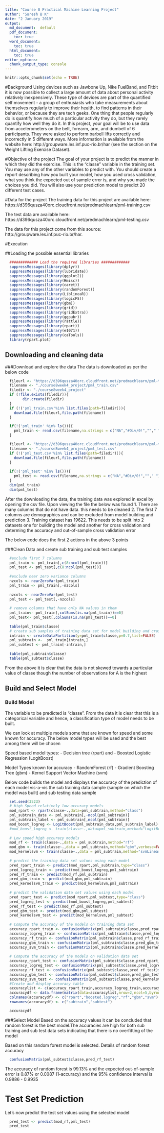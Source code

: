 ```yaml
---
title: "Course 8 Practical Machine Learning Project"
author: "Suresh B K"
date: "2 January 2019"
output:
  md_document:  default
  pdf_document: 
    toc: true
  word_document: 
    toc: true
  html_document: 
    toc: true
editor_options: 
  chunk_output_type: console
---
```


```r
knitr::opts_chunk$set(echo = TRUE)
```

#Background
Using devices such as Jawbone Up, Nike FuelBand, and Fitbit it is now possible to collect a large amount of data about personal activity relatively inexpensively. These type of devices are part of the quantified self movement - a group of enthusiasts who take measurements about themselves regularly to improve their health, to find patterns in their behavior, or because they are tech geeks. One thing that people regularly do is quantify how much of a particular activity they do, but they rarely quantify how well they do it. In this project, your goal will be to use data from accelerometers on the belt, forearm, arm, and dumbell of 6 participants. They were asked to perform barbell lifts correctly and incorrectly in 5 different ways. More information is available from the website here: http://groupware.les.inf.puc-rio.br/har (see the section on the Weight Lifting Exercise Dataset).

#Objective of the project
The goal of your project is to predict the manner in which they did the exercise. This is the "classe" variable in the training set. You may use any of the other variables to predict with. You should create a report describing how you built your model, how you used cross validation, what you think the expected out of sample error is, and why you made the choices you did. You will also use your prediction model to predict 20 different test cases.

#Data for the project
The training data for this project are available here:
https://d396qusza40orc.cloudfront.net/predmachlearn/pml-training.csv

The test data are available here:
https://d396qusza40orc.cloudfront.net/predmachlearn/pml-testing.csv

The data for this project come from this source: http://groupware.les.inf.puc-rio.br/har. 

#Execution

##Loading the possible essential libraries
```r
  ############# Load the required libraries #############
  suppressMessages(library(dplyr))
  suppressMessages(library(lubridate))
  suppressMessages(library(ggplot2))
  suppressMessages(library(Hmisc))
  suppressMessages(library(caret))
  suppressMessages(library(randomForest))
  suppressMessages(library(LiblineaR))
  suppressMessages(library(logicFS))
  suppressMessages(library(gbm))
  suppressMessages(library(grid))
  suppressMessages(library(gridExtra))
  suppressMessages(library(ggpubr))
  suppressMessages(library(rattle))
  suppressMessages(library(rpart))
  suppressMessages(library(e1071))
  suppressMessages(library(caTools))
  library(rpart.plot)
```

## Downloading and cleaning data

###Download and explore the data
The data is downloaded as per the below code

```r
  fileurl <- "https://d396qusza40orc.cloudfront.net/predmachlearn/pml-training.csv"
  filename <- "./course8week4_project/pml_train.csv"
  filedir <- "./course8week4_project"
  if (!file.exists(filedir)){
		dir.create(filedir)
  }
  if (!('pml_train.csv'%in% list.files(path=filedir))){
    download.file(fileurl,file.path(filename))
  }

  if(!('pml_train' %in% ls())){
    pml_train <- read.csv(filename,na.strings = c("NA","#Div/0!",""," "))
  }

  fileurl <- "https://d396qusza40orc.cloudfront.net/predmachlearn/pml-testing.csv"
  filename <- "./course8week4_project/pml_test.csv"
  if (!('pml_test.csv'%in% list.files(path=filedir))){
    download.file(fileurl,file.path(filename))
  }
  
  if(!('pml_test' %in% ls())){
    pml_test <- read.csv(filename,na.strings = c("NA","#Div/0!",""," "))
  }
  dim(pml_train)
  dim(pml_test)
```

After the downloading the data, the training data was explored in excel by opening the csv file. Upon viewing the file the below was found
1. There are many columns that do not have data. this needs to be cleaned
2. The first 7 columns are demographics and can be excluded from model building and prediction
3. Training dataset has 19622. This needs to be split into 2 datasets one for building the model and another for cross validation and determing the accuracy and out-of-sample cross validation error

The below code does the first 2 actions in the above 3 points

###Clean Data and create sub training and sub test samples
```r
  
  #exclude first 7 columns
  pml_train <- pml_train[,c(8:ncol(pml_train))]
  pml_test <- pml_test[,c(8:ncol(pml_test))]
  
  #exclude near zero variance columns
  nzcols <- nearZeroVar(pml_train)
  pml_train <- pml_train[,-nzcols]
  
  nzcols <- nearZeroVar(pml_test)
  pml_test <- pml_test[,-nzcols]
  
  # remove columns that have only NA values in them
  pml_train<- pml_train[,colSums(is.na(pml_train))==0]
  pml_test<- pml_test[,colSums(is.na(pml_test))==0]
  
  table(pml_train$classe)
  # create sub samples of training data set for model building and cross validation
  intrain <- createDataPartition(y=pml_train$classe,p=0.7,list=FALSE)
  pml_subtrain <-  pml_train[intrain,]
  pml_subtest <- pml_train[-intrain,]
  
  table(pml_subtrain$classe)
  table(pml_subtest$classe)
```

From the above it is clear that the data is not skewed towards a particular value of classe though the number of observations for A is the highest


## Build and Select Model

### Build Model
The variable to be predicted is "classe". From the data it is clear that this is a categorical variable and hence, a classification type of model needs to be built.

We can look at multiple models some that are known for speed and some known for accuracy.
The below model types will be used and the best among them will be chosen

Speed based model types:
  - Decision tree (rpart) and 
  - Boosted Logistic Regression (LogitBoost)
  
Model Types known for accuracy
  - RandomForest (rf)
  - Gradient Boosting Tree (gbm)
  - Kernel Support Vector Machine (svm)

Below code builds the model and displays the accuracy of the prediction of each model vis-a-vis the sub training data sample (sample on which the model was built) and sub testing data sample

```r
  set.seed(3523)
  # High Speed relatively low accuracy models
  mod_rpart <- rpart(classe~.,data=pml_subtrain,method="class")
  pml_subtrain_data <- pml_subtrain[,-ncol(pml_subtrain)]
  pml_subtrain_label <- pml_subtrain[,ncol(pml_subtrain)]
  mod_boost_logreg <- LogitBoost(pml_subtrain_data,pml_subtrain_label)
  #mod_boost_logreg <- train(classe~.,data=pml_subtrain,method="LogitBoost")
  
  # Low speed high accuracy models
  mod_rf <- train(classe~.,data = pml_subtrain,method="rf")
  mod_gbm <- train(classe~.,data = pml_subtrain,method="gbm",verbose=FALSE)
  mod_kernelsvm <- train(classe~.,data = pml_subtrain,method="svmLinear3")
  
  # predict the training data set values using each model
  pred_rpart_train <- predict(mod_rpart,pml_subtrain,type="class")
  pred_logreg_train <- predict(mod_boost_logreg,pml_subtrain)
  pred_rf_train <- predict(mod_rf,pml_subtrain)
  pred_gbm_train <- predict(mod_gbm,pml_subtrain)
  pred_kernelsvm_train <- predict(mod_kernelsvm,pml_subtrain)
  
  # predict the validation data set values using each model
  pred_rpart_test <- predict(mod_rpart,pml_subtest,type="class")
  pred_logreg_test <- predict(mod_boost_logreg,pml_subtest)
  pred_rf_test <- predict(mod_rf,pml_subtest)
  pred_gbm_test <- predict(mod_gbm,pml_subtest)
  pred_kernelsvm_test <- predict(mod_kernelsvm,pml_subtest)
  
  # Compute the accuracy of the models on training data set
  accuracy_rpart_train <- confusionMatrix(pml_subtrain$classe,pred_rpart_train)$overall[1]
  accuracy_logreg_train <- confusionMatrix(pml_subtrain$classe,pred_logreg_train)$overall[1]
  accuracy_rf_train <- confusionMatrix(pml_subtrain$classe,pred_rf_train)$overall[1]
  accuracy_gbm_train <- confusionMatrix(pml_subtrain$classe,pred_gbm_train)$overall[1]
  accuracy_svm_train <- confusionMatrix(pml_subtrain$classe,pred_kernelsvm_train)$overall[1]
  
  # Compute the accuracy of the models on validation data set
  accuracy_rpart_test <- confusionMatrix(pml_subtest$classe,pred_rpart_test)$overall[1]
  accuracy_logreg_test <- confusionMatrix(pml_subtest$classe,pred_logreg_test)$overall[1]
  accuracy_rf_test <- confusionMatrix(pml_subtest$classe,pred_rf_test)$overall[1]
  accuracy_gbm_test <- confusionMatrix(pml_subtest$classe,pred_gbm_test)$overall[1]
  accuracy_svm_test <- confusionMatrix(pml_subtest$classe,pred_kernelsvm_test)$overall[1]  
  #Create and display accuracy table
  accuracylist <- c(accuracy_rpart_train,accuracy_logreg_train,accuracy_rf_train,accuracy_gbm_train,accuracy_svm_train,accuracy_rpart_test,accuracy_logreg_test,accuracy_rf_test,accuracy_gbm_test,accuracy_svm_test)
  accuracydf <- data.frame(matrix(data=accuracylist,nrow=2,ncol=5,byrow=T))
  colnames(accuracydf) <- c("rpart","boosted.logreg","rf","gbm","svm")
  rownames(accuracydf) <- c("subtrain","subtest")

  accuracydf
```

###Select Model
Based on the accuracy values it can be concluded that random forest is the best model.The accuracies are high for both sub training and sub test data sets indicating that there is no overfitting of the model

Based on this random forest model is selected. Details of random forest accuracy

```r
  confusionMatrix(pml_subtest$classe,pred_rf_test)
```

The accuracy of random forest is 99.13% and the expected out-of-sample error is 0.87% or 0.0087 (1-accuracy) and the 95% confidence interval is 0.9886 - 0.9935

# Test Set Prediction
Let's now predict the test set values using the selected model

```r
  pred_test <- predict(mod_rf,pml_test)
  pred_test
  
```
